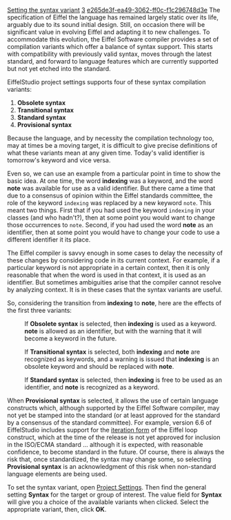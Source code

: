 [[Property:title|Setting the syntax variant]]
[[Property:weight|3]]
[[Property:uuid|e265de3f-ea49-3062-ff0c-f1c296748d3e]]
The specification of Eiffel the language has remained largely static over its life, arguably due to its sound initial design. Still, on occasion there will be significant value in evolving Eiffel and adapting it to new challenges. To accommodate this evolution, the Eiffel Software compiler provides a set of compilation variants which offer a balance of syntax support. This starts with compatibility with previously valid syntax, moves through the latest standard, and forward to language features which are currently supported but not yet etched into the standard. 

EiffelStudio project settings supports four of these syntax compilation variants:

# '''Obsolete syntax'''
# '''Transitional syntax'''
# '''Standard syntax'''
# '''Provisional syntax'''


Because the language, and by necessity the compilation technology too, may at times be a moving target, it is difficult to give precise definitions of what these variants mean at any given time. Today's valid identifier is tomorrow's keyword and vice versa. 


{{Recommended|It's always a good idea to check the [[EiffelStudio release notes]] and [[Differences between standard ECMA-367 and Eiffel Software implementation]] when you install a new version to see if new language elements are supported or existing ones have been made obsolete. <br/><br/>Additionally, you can see more detail on how these variants effect certain words in a particular version by checking the [[Syntax level variant settings by version|syntax level variant settings by version.]]}}


Even so, we can use an example from a particular point in time to show the basic idea. At one time, the word '''indexing''' was a keyword, and the word '''note''' was available for use as a valid identifier. But there came a time that due to a consensus of opinion within the Eiffel standards committee, the role of the keyword <code>indexing</code> was replaced by a new keyword <code>note</code>. This meant two things. First that if you had used the keyword <code>indexing</code> in your classes (and who hadn't?), then at some point you would want to change those occurrences to <code>note</code>. Second, if you had used the word '''note''' as an identifier, then at some point you would have to change your code to use a different identifier it its place. 

The Eiffel compiler is savvy enough in some cases to delay the necessity of these changes by considering code in its current context. For example, if a particular keyword is not appropriate in a certain context, then it is only reasonable that when the word is used in that context, it is used as an identifier. But sometimes ambiguities arise that the compiler cannot resolve by analyzing context. It is in these cases that the syntax variants are useful.

So, considering the transition from '''indexing''' to '''note''', here are the effects of the first three variants:

:If '''Obsolete syntax''' is selected, then '''indexing''' is used as a keyword. '''note''' is allowed as an identifier, but with the warning that it will become a keyword in the future.

:If '''Transitional syntax''' is selected, both '''indexing''' and '''note''' are recognized as keywords, and a warning is issued that '''indexing''' is an obsolete keyword and should be replaced with '''note'''.

:If '''Standard syntax''' is selected, then '''indexing''' is free to be used as an identifier, and '''note''' is recognized as a keyword.

When '''Provisional syntax''' is selected, it allows the use of certain language constructs which, although supported by the Eiffel Software compiler, may not yet be stamped into the standard (or at least approved for the standard by a consensus of the standard committee). For example, version 6.6 of EiffelStudio includes support for the [[ET: Instructions#A closer look at the iteration form|iteration form]] of the Eiffel loop construct, which at the time of the release is not yet approved for inclusion in the ISO/ECMA standard ... although it is expected, with reasonable confidence, to become standard in the future. Of course, there is always the risk that, once standardized, the syntax may change some, so selecting '''Provisional syntax''' is an acknowledgment of this risk when non-standard language elements are being used.

To set the syntax variant, open [[General Target Options|Project Settings]]. Then find the general setting '''Syntax''' for the target or group of interest. The value field for '''Syntax''' will give you a choice of the available variants when clicked. Select the appropriate variant, then, click '''OK'''.




